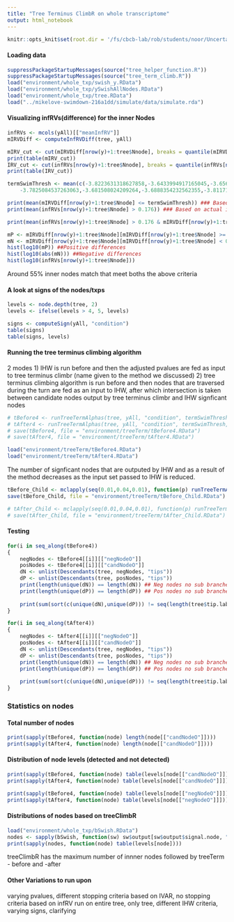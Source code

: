 ```yaml
---
title: "Tree Terminus ClimbR on whole transcriptome"
output: html_notebook
---
```


```r
knitr::opts_knit$set(root.dir = '/fs/cbcb-lab/rob/students/noor/Uncertainity/treeTerminusScripts')
```

#### Loading data
```r
suppressPackageStartupMessages(source("tree_helper_function.R"))
suppressPackageStartupMessages(source("tree_term_climb.R"))
load("environment/whole_txp/swish_y.RData")
load("environment/whole_txp/ySwishAllNodes.RData")
load("environment/whole_txp/tree.RData")
load("../mikelove-swimdown-216a1dd/simulate/data/simulate.rda")
```


#### Visualizing infRVs(difference) for the inner Nodes
```r
infRVs <- mcols(yAll)[["meanInfRV"]]
mIRVDiff <- computeInfRVDiff(tree, yAll)

mIRV_cut <- cut(mIRVDiff[nrow(y)+1:tree$Nnode], breaks = quantile(mIRVDiff[nrow(y)+1:tree$Nnode], 0:4/4), include.lowest = T)
print(table(mIRV_cut))
IRV_cut <- cut(infRVs[nrow(y)+1:tree$Nnode], breaks = quantile(infRVs[nrow(y)+1:tree$Nnode], 0:4/4), include.lowest = T)
print(table(IRV_cut))

termSwimThresh <- mean(c(-3.8223631318627858,-3.6433994917165045,-3.6568587953449123,-3.7615266573162742,-3.74218233312281,
    -3.7825084537263063,-3.681508024209264,-3.6888354232562355,-3.811711665323895,-3.7328311655820956,-3.6988339545709255,-3.892522972438748))

print(mean(mIRVDiff[nrow(y)+1:tree$Nnode] <= termSwimThresh)) ### Based on difference
print(mean(infRVs[nrow(y)+1:tree$Nnode] > 0.176)) ### Based on actual inferential variance

print(mean(infRVs[nrow(y)+1:tree$Nnode] > 0.176 & mIRVDiff[nrow(y)+1:tree$Nnode] <= termSwimThresh))

mP <- mIRVDiff[nrow(y)+1:tree$Nnode][mIRVDiff[nrow(y)+1:tree$Nnode] >= 0]
mN <- mIRVDiff[nrow(y)+1:tree$Nnode][mIRVDiff[nrow(y)+1:tree$Nnode] < 0]
hist(log10(mP)) ##Positive differences
hist(log10(abs(mN))) ##Negative differences
hist(log10(infRVs[nrow(y)+1:tree$Nnode]))
```
Around 55% inner nodes match that meet boths the above criteria

#### A look at signs of the nodes/txps
```r
levels <- node.depth(tree, 2)
levels <- ifelse(levels > 4, 5, levels)

signs <- computeSign(yAll, "condition")
table(signs)
table(signs, levels)
```

#### Running the tree terminus climbing algorithm
2 modes
1) IHW is run before and then the adjusted pvalues are fed as input to tree terminus climbr (name given to the method we discussed)
2) tree terminus climbing algorithm is run before and then nodes that are traversed during the turn are fed as an input to IHW, after which intersection is taken between candidate nodes output by tree terminus climbr and IHW signficant nodes
```r
# tBefore4 <- runTreeTermAlphas(tree, yAll, "condition", termSwimThresh, pCutOff = 0.05, pChild = 0.05, ihwType = c("b"), alphas = c(0.01, 0.05, 0.10), cores = 3)
# tAfter4 <- runTreeTermAlphas(tree, yAll, "condition", termSwimThresh, pCutOff = 0.05, pChild = 0.05, ihwType = c("a"), alphas = c(0.01, 0.05, 0.10), cores = 3)
# save(tBefore4, file = "environment/treeTerm/tBefore4.RData")
# save(tAfter4, file = "environment/treeTerm/tAfter4.RData")

load("environment/treeTerm/tBefore4.RData")
load("environment/treeTerm/tAfter4.RData")
```
The number of signficant nodes that are outputed by IHW and as a result of the method decreases as the input set passed to IHW is reduced.

```r
tBefore_Child <- mclapply(seq(0.01,0.04,0.01), function(p) runTreeTermAlphas(tree, yAll, "condition", termSwimThresh, pCutOff = 0.05, pChild = p, ihwType = c("b"), alphas = c(0.01, 0.05, 0.10), cores = 3), mc.cores = 4)
save(tBefore_Child, file = "environment/treeTerm/tBefore_Child.RData")

# tAfter_Child <- mclapply(seq(0.01,0.04,0.01), function(p) runTreeTermAlphas(tree, yAll, "condition", termSwimThresh, pCutOff = 0.05, pChild = p, ihwType = c("a"), alphas = c(0.01, 0.05, 0.10), cores = 3), mc.cores = 4)
# save(tAfter_Child, file = "environment/treeTerm/tAfter_Child.RData")
```

#### Testing
```r
for(i in seq_along(tBefore4))
{
    negNodes <- tBefore4[[i]][["negNodeO"]]
    posNodes <- tBefore4[[i]][["candNodeO"]]
    dN <- unlist(Descendants(tree, negNodes, "tips"))
    dP <- unlist(Descendants(tree, posNodes, "tips"))
    print(length(unique(dN)) == length(dN)) ## Neg nodes no sub branches
    print(length(unique(dP)) == length(dP)) ## Pos nodes no sub branches
    
    print(sum(sort(c(unique(dN),unique(dP))) != seq(length(tree$tip.label))) == 0) ## All tips are covered
}

for(i in seq_along(tAfter4))
{
    negNodes <- tAfter4[[i]][["negNodeO"]]
    posNodes <- tAfter4[[i]][["candNodeO"]]
    dN <- unlist(Descendants(tree, negNodes, "tips"))
    dP <- unlist(Descendants(tree, posNodes, "tips"))
    print(length(unique(dN)) == length(dN)) ## Neg nodes no sub branches
    print(length(unique(dP)) == length(dP)) ## Pos nodes no sub branches
    
    print(sum(sort(c(unique(dN),unique(dP))) != seq(length(tree$tip.label))) == 0) ## All tips are covered
}
```

### Statistics on  nodes

#### Total number of nodes
```r
print(sapply(tBefore4, function(node) length(node[["candNodeO"]])))
print(sapply(tAfter4, function(node) length(node[["candNodeO"]])))
```

#### Distribution of node levels (detected and not detected)
```r
print(sapply(tBefore4, function(node) table(levels[node[["candNodeO"]]])))
print(sapply(tAfter4, function(node) table(levels[node[["candNodeO"]]])))

print(sapply(tBefore4, function(node) table(levels[node[["negNodeO"]]])))
print(sapply(tAfter4, function(node) table(levels[node[["negNodeO"]]])))
```

#### Distributions of nodes based on treeClimbR
```r
load("environment/whole_txp/bSwish.RData")
nodes <- sapply(bSwish, function(sw) sw$output[sw$output$signal.node, "node"])
print(sapply(nodes, function(node) table(levels[node])))
```

treeClimbR has the maximum number of innner nodes followed by treeTerm - before and -after

#### Other Variations to run upon
varying pvalues, different stopping criteria based on IVAR, no stopping criteria based on infRV
run on entire tree, only tree, different IHW criteria, varying signs, clarifying 